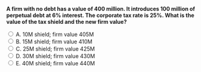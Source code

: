 ::: {.question-block}

<form onsubmit="event.preventDefault(); checkAnswer('module8_mcq_q76')" data-correct-answer="C">
<strong style="display: block;">A firm with no debt has a value of 400 million. It introduces 100 million of perpetual debt at 6% interest. The corporate tax rate is 25%. What is the value of the tax shield and the new firm value?</strong>

<label><input type="radio" name="module8_mcq_q76" value="A"> A. 10M shield; firm value 405M</label><br>
<label><input type="radio" name="module8_mcq_q76" value="B"> B. 15M shield; firm value 410M</label><br>
<label><input type="radio" name="module8_mcq_q76" value="C"> C. 25M shield; firm value 425M</label><br>
<label><input type="radio" name="module8_mcq_q76" value="D"> D. 30M shield; firm value 430M</label><br>
<label><input type="radio" name="module8_mcq_q76" value="E"> E. 40M shield; firm value 440M</label><br>
</form>

<div id="feedback-module8_mcq_q76" class="feedback" data-status="" style="display:none;">
✅ Correct: C.  
PV(Tax Shield) = T<sub>C</sub> × D = 0.25 × 100 = 25M.  
Firm value = 400 + 25 = **$425M**.
</div>

:::
